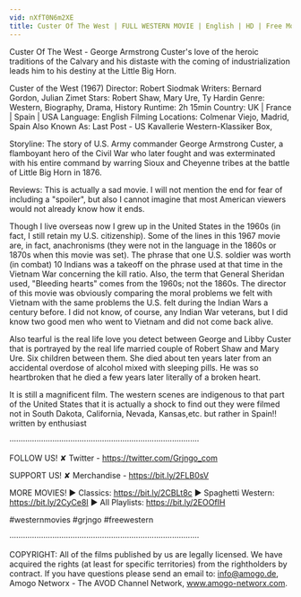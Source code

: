 ```yaml
---
vid: nXfT0N6m2XE
title: Custer Of The West | FULL WESTERN MOVIE | English | HD | Free Movie
---
```


Custer Of The West - George Armstrong Custer's love of the heroic traditions of the Calvary and his distaste with the coming of industrialization leads him to his destiny at the Little Big Horn.

Custer of the West (1967)
Director: Robert Siodmak
Writers: Bernard Gordon, Julian Zimet
Stars:  Robert Shaw, Mary Ure, Ty Hardin
Genre: Western, Biography, Drama, History 
Runtime: 2h 15min
Country: UK | France | Spain | USA
Language: English
Filming Locations: Colmenar Viejo, Madrid, Spain
Also Known As: Last Post - US Kavallerie Western-Klassiker Box, 

Storyline:
The story of U.S. Army commander George Armstrong Custer, a flamboyant hero of the Civil War who later fought and was exterminated with his entire command by warring Sioux and Cheyenne tribes at the battle of Little Big Horn in 1876.

Reviews:
This is actually a sad movie. I will not mention the end for fear of including a "spoiler", but also I cannot imagine that most American viewers would not already know how it ends.

Though I live overseas now I grew up in the United States in the 1960s (in fact, I still retain my U.S. citizenship). Some of the lines in this 1967 movie are, in fact, anachronisms (they were not in the language in the 1860s or 1870s when this movie was set). The phrase that one U.S. soldier was worth (in combat) 10 Indians was a takeoff on the phrase used at that time in the Vietnam War concerning the kill ratio. Also, the term that General Sheridan used, "Bleeding hearts" comes from the 1960s; not the 1860s. The director of this movie was obviously comparing the moral problems we felt with Vietnam with the same problems the U.S. felt during the Indian Wars a century before. I did not know, of course, any Indian War veterans, but I did know two good men who went to Vietnam and did not come back alive.

Also tearful is the real life love you detect between George and Libby Custer that is portrayed by the real life married couple of Robert Shaw and Mary Ure. Six children between them. She died about ten years later from an accidental overdose of alcohol mixed with sleeping pills. He was so heartbroken that he died a few years later literally of a broken heart.

It is still a magnificent film. The western scenes are indigenous to that part of the United States that it is actually a shock to find out they were filmed not in South Dakota, California, Nevada, Kansas,etc. but rather in Spain!! written by enthusiast

····················································································

FOLLOW US!
✘ Twitter - https://twitter.com/Grjngo_com

SUPPORT US!
✘ Merchandise - https://bit.ly/2FLB0sV

MORE MOVIES! 
► Classics: https://bit.ly/2CBLt8c 
► Spaghetti Western: https://bit.ly/2CyCe8I 
► All Playlists: https://bit.ly/2EOOfIH 

#westernmovies #grjngo #freewestern

····················································································

COPYRIGHT: All of the films published by us are legally licensed. We have acquired the rights (at least for specific territories) from the rightholders by contract. If you have questions please send an email to: info@amogo.de, Amogo Networx - The AVOD Channel Network, www.amogo-networx.com.